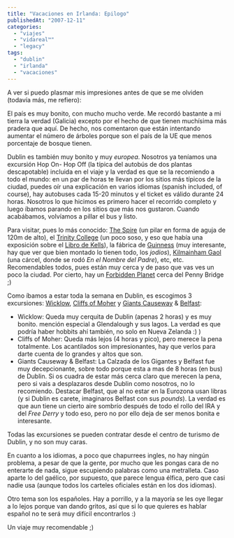 ```yaml
---
title: "Vacaciones en Irlanda: Epilogo"
publishedAt: "2007-12-11"
categories: 
  - "viajes"
  - "vidareal™"
  - "legacy"
tags: 
  - "dublin"
  - "irlanda"
  - "vacaciones"
---
```


A ver si puedo plasmar mis impresiones antes de que se me olviden (todavía más, me refiero):

El país es muy bonito, con mucho mucho verde. Me recordó bastante a mi tierra la verdad (Galicia) excepto por el hecho de que tienen muchísima más pradera que aquí. De hecho, nos comentaron que están intentando aumentar el número de árboles porque son el país de la UE que menos porcentaje de bosque tienen.

Dublin es también muy bonito y muy _europea_. Nosotros ya teníamos una excursión Hop On- Hop Off (la típica del autobús de dos plantas descapotable) incluida en el viaje y la verdad es que se la recomiendo a todo el mundo: en un par de horas te llevan por los sitios más típicos de la ciudad, puedes oír una explicación en varios idiomas (spanish included, of course), hay autobuses cada 15-20 minutos y el ticket es válido durante 24 horas. Nosotros lo que hicimos es primero hacer el recorrido completo y luego íbamos parando en los sitios que más nos gustaron. Cuando acabábamos, volvíamos a pillar el bus y listo.

Para visitar, pues lo más conocido: [The Spire](http://en.wikipedia.org/wiki/Spire_of_Dublin) (un pilar en forma de aguja de 120m de alto), el [Trinity College](http://es.wikipedia.org/wiki/Trinity_College_%28Dubl%C3%ADn%29) (un poco soso, y eso que había una exposición sobre el [Libro de Kells](http://es.wikipedia.org/wiki/Libro_de_Kells)), la fábrica de [Guinness](http://es.wikipedia.org/wiki/Guiness) (muy interesante, hay que ver que bien montado lo tienen todo, los _jodios_), [Kilmainham Gaol](http://es.wikipedia.org/wiki/Kilmainham_Gaol) (una cárcel, donde se rodó _En el Nombre del Padre_), etc, etc. Recomendables todos, pues están muy cerca y de paso que vas ves un poco la ciudad. Por cierto, hay un [Forbidden Planet](http://www.forbiddenplanet.com/fp) cerca del Penny Bridge ;)

Como íbamos a estar toda la semana en Dublin, es escogimos 3 excursiones: [Wicklow](http://www.visitwicklow.ie/), [Cliffs of Moher](http://www.cliffsofmoher.ie/) y [Giants Causeway](http://en.wikipedia.org/wiki/Giant%27s_Causeway) & [Belfast](http://es.wikipedia.org/wiki/Belfast):

- Wicklow: Queda muy cerquita de Dublin (apenas 2 horas) y es muy bonito. mención especial a Glendalough y sus lagos. La verdad es que podría haber hobbits ahí también, no solo en Nueva Zelanda :) )
- Cliffs of Moher: Queda más lejos (4 horas y pico), pero merece la pena totalmente. Los acantilados son impresionantes, hay que verlos para darte cuenta de lo grandes y altos que son.
- Giants Causeway & Belfast: La Calzada de los Gigantes y Belfast fue muy decepcionante, sobre todo porque esta a mas de 8 horas (en bus) de Dublin. Si os cuadra de estar más cerca claro que merecen la pena, pero si vais a desplazaros desde Dublin como nosotros, no lo recomiendo. Destacar Belfast, que al no estar en la Eurozona usan libras (y si Dublin es carete, imaginaros Belfast con sus _pounds_). La verdad es que aun tiene un cierto aire sombrío después de todo el rollo del IRA y del _Free Derry_ y todo eso, pero no por ello deja de ser menos bonita e interesante.

Todas las excursiones se pueden contratar desde el centro de turismo de Dublin, y no son muy caras.

En cuanto a los idiomas, a poco que chapurrees ingles, no hay ningún problema, a pesar de que la gente, por mucho que les pongas cara de no enterarte de nada, sigue escupiendo palabras como una metralleta. Caso aparte lo del gaélico, por supuesto, que parece lengua élfica, pero que casi nadie usa (aunque todos los carteles oficiales están en los dos idiomas).

Otro tema son los españoles. Hay a porrillo, y a la mayoría se les oye llegar a lo lejos porque van dando gritos, así que si lo que quieres es hablar español no te será muy difícil encontrarlos :)

Un viaje muy recomendable ;)
